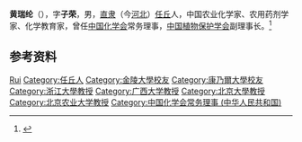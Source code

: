 '''黄瑞纶'''（{{bd|1903年|2月22日|1975年|1月13日|}}），字'''子荣'''，男，[[直隶|直隶]]（今[[河北|河北]]）[[任丘|任丘]]人，中国农业化学家、农用药剂学家、化学教育家，曾任[[中國化學會_(中華人民共和國)|中国化学会]]常务理事，[[中国植物保护学会|中国植物保护学会]]副理事长。<ref>{{Cite web|title=黄瑞纶|url=http://xyh.cau.edu.cn/art/2012/1/9/art_22589_426766.html|accessdate=2020-11-01|work=中国农业大学校友网}}</ref>

== 参考资料 ==
{{reflist}}

{{中国人物小作品}}
{{南京市金陵中学|校友}}
{{中国化学会第十八届理事会}}

{{Authority control}}
{{DEFAULTSORT:Huang黄}}
[[Category:黄姓|Rui]]
[[Category:任丘人|Category:任丘人]]
[[Category:金陵大學校友|Category:金陵大學校友]]
[[Category:康乃爾大學校友|Category:康乃爾大學校友]]
[[Category:浙江大學教授|Category:浙江大學教授]]
[[Category:广西大学教授|Category:广西大学教授]]
[[Category:北京大學教授|Category:北京大學教授]]
[[Category:北京农业大学教授|Category:北京农业大学教授]]
[[Category:中国化学会常务理事_(中华人民共和国)|Category:中国化学会常务理事 (中华人民共和国)]]